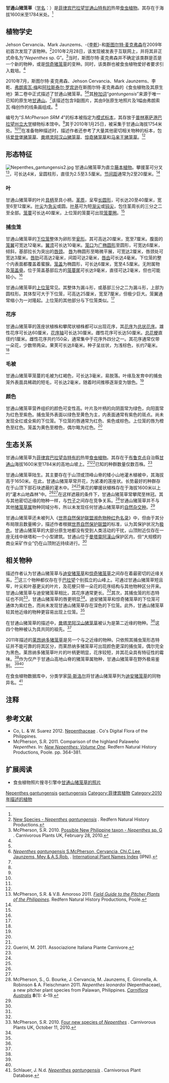 {{noteTA
|G1=Carnivorous Plant
}}

{{Speciesbox
|image = Nepenthes gantungensis1.jpg
|image_caption = 甘通山猪笼草的中位笼
|status = VU |status_system = IUCN3.1
|status_ref =<ref name=IUCN>Clarke, C.M. & C. Lee 2014. [http://www.iucnredlist.org/details/48972249/0 ''Nepenthes gantungensis'']. [[IUCN_Red_List|The IUCN Red List of Threatened Species]]. Version 2014.3.</ref>
|taxon=Nepenthes gantungensis
|authority = [[斯图尔特·麦克弗森|S.McPherson]], [[Jehson_Cervancia|J.Cervancia]], [[李乾|Chi.C.Lee]], [[Mark_Jaunzems|M.Jaunzems]], [[弗朗索瓦·梅伊|Mey]] & [[阿拉斯泰尔·罗宾逊|A.S.Rob.]] (2010)<ref name=gantung>McPherson, S., J. Cervancia, C. Lee, M. Jaunzems, A. Fleischmann, F. Mey, E. Gironella & A. Robinson 2010. ''Nepenthes gantungensis'' (Nepenthaceae), a new pitcher plant species from Mount Gantung, Palawan, Philippines. In: S.R. McPherson ''Carnivorous Plants and their Habitats''. Volume 2. Redfern Natural History Productions, Poole. pp. 1286–1295.</ref>
|synonyms =
}}

'''甘通山猪笼草'''（[[学名|学名]]：''{{lang|la|Nepenthes gantungensis}}''）是[[菲律宾|菲律宾]][[巴拉望|巴拉望]][[甘通山|甘通山]]{{small|（Mount Gantung）}}[[特有种|特有的]]热带[[食虫植物|食虫植物]]。其存在于海拔1600米至1784米处。<ref name=gantung />

== 植物学史 ==
Jehson Cervancia、Mark Jaunzems、-{[[李乾|李乾]]}-和[[斯图尔特·麦克弗森|斯图尔特·麦克弗森]]在2009年初首次发现了该物种。<ref name=new>[http://www.redfernnaturalhistory.com/new_species/nepenthes_gantungensis New Species - ''Nepenthes gantungensis''] {{webarchive|url=https://web.archive.org/web/20120304093605/http://www.redfernnaturalhistory.com/new_species/nepenthes_gantungensis |date=2012-03-04 }}. Redfern Natural History Productions.</ref>2010年2月28日，该发现被发表于互联网上，并将其非正式命名为“''Nepenthes'' sp. G”。<ref name=spG>McPherson, S.R. 2010. [http://www.cpukforum.com/forum/index.php?showtopic=35684 Possible New Philippine taxon - ''Nepenthes'' sp. G] {{Wayback|url=http://www.cpukforum.com/forum/index.php?showtopic=35684 |date=20160304090156 }}. Carnivorous Plants UK, February 28, 2010. <!--http://www.webcitation.org/6K2sKdOqe--></ref>当时，斯图尔特·麦克弗森并不确定该类群是否是一个新的物种，或是[[惊奇猪笼草|惊奇猪笼草]]的变种。同时，该类群也被食虫植物爱好者要求引入栽培。<ref name=spG />

2010年7月，斯图尔特·麦克弗森、Jehson Cervancia、Mark Jaunzems、李乾、[[弗朗索瓦·梅|弗朗索瓦·梅]]{{small|（François Mey）}}和[[阿拉斯泰尔·罗宾逊|阿拉斯泰尔·罗宾逊]]在斯图尔特·麦克弗森的《食虫植物及其原生地》{{small|（''Carnivorous Plants and their Habitats''）}}第二卷中正式描述了甘通山猪笼草。<ref name=gantung /><ref name=IPNI>[http://ipni.org/ipni/idPlantNameSearch.do?id=77107725-1 ''Nepenthes gantungensis'' S.McPherson, Cervancia, Chi.C.Lee, Jaunzems, Mey & A.S.Rob.] {{Wayback|url=http://ipni.org/ipni/idPlantNameSearch.do?id=77107725-1 |date=20160304052813 }}. [[国际植物名称索引|International Plant Names Index]] (IPNI).</ref>其[[种加词|种加词]]“''gantungensis''”来源于唯一已知的原生地[[甘通山|甘通山]]。<ref name=gantung />该描述包含9副图片，其由9张原生地照片及1幅由弗朗索瓦·梅创作的线条画组成。<ref name=gantung />

编号为“''S.McPherson SRM 4''”的标本被指定为[[模式标本|模式标本]]，其存放于[[普林塞萨港|普林塞萨港]][[巴拉望州立大学|巴拉望州立大学]]植物标本馆{{small|（PPC）}}中。<ref name=gantung />其于2010年1月25日，被采集于甘通山海拔1754米处。<ref name=gantung /><ref name=IPNI />在准备物种描述时，描述作者还参考了大量其他密切相关物种的标本，包括[[爱登堡猪笼草|爱登堡猪笼草]]{{small|（''N. attenboroughii''，标本：''A.Robinson AR001''和''AR002''）}}、[[曼塔灵阿汉山猪笼草|曼塔灵阿汉山猪笼草]]{{small|（''N. mantalingajanensis''，标本：''G.C.G.Argent & E.M.Romero 92114''）}}、[[惊奇猪笼草|惊奇猪笼草]]{{small|（''N. mira''，标本：''G.C.G.Argent et al. 25438''）}}和[[马来王猪笼草|马来王猪笼草]]{{small|（''N. rajah''，标本：''Low s.n.''）}}。<ref name=gantung />

== 形态特征 ==
[[File:Nepenthes_gantungensis2.jpg|thumb]]
甘通山猪笼草为直立[[藤本植物|藤本植物]]。攀援茎可分叉<ref name=M&A2011>McPherson, S.R. & V.B. Amoroso 2011. ''[[菲律宾的猪笼草野外指南|Field Guide to the Pitcher Plants of the Philippines]]''. Redfern Natural History Productions, Poole.</ref>，可长达4米，呈圆柱形，直径为2.5至3.5厘米。[[节间距|节间距]]通常为2至20厘米。<ref name=gantung />

=== 叶 ===
甘通山猪笼草的叶片[[wikt:具柄|具柄]]至具小柄，[[wikt:革质|革质]]，呈窄[[wikt:长圆形|长圆形]]，可长达20至40厘米，宽至6至12厘米。[[叶尖|叶尖]]为[[wikt:急尖|急尖]]或圆。[[叶基|叶基]]可为短[[wikt:渐尖|渐尖]]或[[wikt:钝尖|钝尖]]，包住茎周长的三分之二至全部。[[笼蔓|笼蔓]]可长达40厘米，上位笼的笼蔓可出现[[笼蔓圈|笼蔓圈]]。<ref name=gantung />

=== 捕虫笼 ===
甘通山猪笼草的[[下位捕虫笼|下位笼]]整体为卵形至[[wikt:瓮形|瓮形]]。其可高达20厘米，宽至7厘米。腹面的[[笼翼|笼翼]]可宽达12毫米。[[翼须|翼须]]可长达10毫米。[[笼口|笼口]]为[[wikt:广椭圆形|广椭圆形]]至圆形，可宽达6厘米，倾斜，基部拉长为突出的[[唇颈|唇颈]]。
[[猪笼草#唇|唇]]为椭圆形至略微平展，可宽达2厘米，唇颈处可宽达3厘米。[[唇肋|唇肋]]可高达2毫米，间距可达2毫米，[[唇齿|唇齿]]可长达4毫米。下位笼的整个内表面都覆盖着蜜腺。[[笼盖|笼盖]]为椭圆形，可长达6厘米，宽至4.5厘米。无附属物及[[笼盖骨|笼盖骨]]。位于笼盖基部后方的[[笼蔓尾|笼蔓尾]]可长达9毫米，直径可达2毫米，但也可能较小。<ref name=gantung />

甘通山猪笼草的[[上位捕虫笼|上位笼]]常见。其整体为漏斗形，或基部三分之二为漏斗形，上部为圆柱形。其体型可大于下位笼，可高达25厘米，宽至7厘米，但极少巨大。笼翼通常缩小为一对隆起。上位笼的其他部分与下位笼类似。<ref name=gantung />

=== 花序 ===
甘通山猪笼草的莲座状植株和攀爬状植株都可以出现花序，其[[花序|花序]]为[[总状花序|总状花序]]。雄性花序可长达60厘米，[[花序轴|花序轴]]可长达30厘米。雌性花序可长达50厘米。[[总花梗|总花梗]]直径约1厘米。雌性花序共约150朵，通常集中于花序外四分之一。其花序通常仅带一朵花，少数带两朵。果荚可长达8毫米。种子呈丝状，为浅棕色，长约7毫米。<ref name=gantung />

=== 毛被 ===
甘通山猪笼草笼蔓的毛被为红褐色，可长达3毫米，易脱落。叶缘及发育中的捕虫笼外表面具稀疏的短毛，可长达2毫米，随着时间推移逐渐变为银色。<ref name=gantung />

=== 颜色 ===
甘通山猪笼草营养组织的颜色可变性高。叶片及叶柄的向阴面常为绿色，向阳面常为红色至紫色。捕虫笼外表面以绿色至黄色为主，内表面通常有紫色的斑点。尚未发现全红或全紫的下位笼。下位笼的唇通常为红色、紫色或棕色。上位笼的唇为橙色至红色。笼盖为黄色至橙色，偶尔略为红色。<ref name=gantung />

== 生态关系 ==
甘通山猪笼草为[[菲律宾|菲律宾]][[巴拉望岛|巴拉望岛]][[特有种|特有的]]热带[[食虫植物|食虫植物]]。其存在于[[布鲁克点|布鲁克点]]自治縣[[甘通山|甘通山]]海拔1600米至1784米的高地山坡上。<ref name=gantung /><ref>Guerini, M. 2011. {{PDFlink|[http://www.aipcnet.eu/Carnivorous_docs/New_species_2010_Mara_Guerini.pdf 2010: new species of Carnivorous Plants.]}} Associazione Italiana Piante Carnivore.</ref>已知的种群数量仅数百株。<ref name=gantung />

甘通山猪笼草陆生。其主要存在于山顶或顶峰山脊的矮小山地灌木植被中，其海拔高于1650米。在此，甘通山猪笼草常开花，为紧凑的莲座状。长势最好的种群存在于山顶下部石块遮蔽的灌木中。<ref name=gantung /><ref name=new />黄花的攀援状植株存在于海拔1600米以上的“灌木山地森林”中。<ref name=gantung /><ref name=new />在这样遮蔽的条件下，甘通山猪笼草常攀爬至林冠。其与其他密切近缘的物种一样{{refn|已观察到的与竹子竞争的类似现象还存在[[爱登堡猪笼草|爱登堡猪笼草]]、[[迪安猪笼草|迪安猪笼草]]、[[莱昂纳多猪笼草|莱昂纳多猪笼草]]、[[曼塔灵阿汉山猪笼草|曼塔灵阿汉山猪笼草]]、[[惊奇猪笼草|惊奇猪笼草]]和[[巴拉望岛猪笼草|巴拉望岛猪笼草]]。<ref name=leonardoi />|name=leonardoi|group="注"}}，与[[竹子|竹子]]之间存在竞争关系。<ref name=leonardoi>McPherson, S., G. Bourke, J. Cervancia, M. Jaunzems, E. Gironella, A. Robinson & A. Fleischmann 2011. ''Nepenthes leonardoi'' (Nepenthaceae), a new pitcher plant species from Palawan, Philippines. ''[[澳大利亚食虫植物|Carniflora Australis]]'' '''8'''(1): 4–19.</ref>甘通山猪笼草并不与其他[[猪笼草属|猪笼草属]]物种同域分布，所以未发现任何甘通山猪笼草的[[自然杂交种|自然杂交种]]。<ref name=gantung />

甘通山猪笼草还未被列入《[[世界自然保护联盟濒危物种红色名录|世界自然保护联盟濒危物种红色名录]]》中，但由于其分布局限且数量稀少，描述作者根据[[世界自然保护联盟|世界自然保护联盟]]的标准，认为其保护状况为[[极危物种|极危]]。甘通山猪笼草的大部分原生地都没有受到人类活动的干扰，山顶附近仅存在一座无线中继塔和一个小型建筑。甘通山位于[[曼塔靈阿漢山|曼塔靈阿漢山]]保护区内，但“大规模的商业采矿作业”仍在山顶附近持续进行。<ref name=gantung />

== 相关物种 ==
{{multiple image
 | align     = right
 | footer    = [[迪安猪笼草|迪安猪笼草]]（左）、[[曼塔灵阿汉山猪笼草|曼塔灵阿汉山猪笼草]]（中）及[[惊奇猪笼草|惊奇猪笼草]]（右）三种与甘通山猪笼草最为近缘的物种。这三者都为巴拉望岛特有种，仅存在于个别孤立的山峰上。
 | image1    = Nepenthes deaniana ASR 062007 pulgar palawan.jpg
 | width1    = 180
 | image2    = Nepenthes mantalingajanensis ASR 072007 mantalingahan palawan.jpg
 | width2    = 180
 | image3    = Nepenthes mira1.jpg
 | width3    = 201
}}

描述作者认为甘通山猪笼草与[[迪安猪笼草|迪安猪笼草]]{{small|（''N. deaniana''）}}和[[惊奇猪笼草|惊奇猪笼草]]之间存在着最密切的近缘关系。<ref name=gantung />这三个物种都仅存在于[[巴拉望|巴拉望]]个别孤立的山峰上。可通过甘通山猪笼草短且窄，叶尖和叶基更尖的叶片，及花梗只带一朵花的花序结构与其他物种区分开来。甘通山猪笼草与迪安猪笼草相比，其花序通常更长。<ref name=gantung />其次，其捕虫笼的形态特征也不同<ref name=CPUK>McPherson, S.R. 2010. [http://www.cpukforum.com/forum/index.php?showtopic=38931 Four new species of ''Nepenthes''] {{Wayback|url=http://www.cpukforum.com/forum/index.php?showtopic=38931 |date=20160304030130 }}. Carnivorous Plants UK, October 11, 2010. <!--http://www.webcitation.org/6K2sPPkWd--></ref>，甘通山猪笼草的唇更明显<ref name=new />。迪安猪笼草和惊奇猪笼草的下位笼可通体为紫红色，而尚未发现甘通山猪笼草存在深色的下位笼。此外，甘通山猪笼草较其他近缘的物种更容易出现上位笼。<ref name=gantung />

在甘通山猪笼草的描述中，[[曼塔灵阿汉山猪笼草|曼塔灵阿汉山猪笼草]]被认为是第二近缘的物种。<ref name=gantung />这四个物种被认为具共同的祖先。<ref name=gantung />

2011年描述的[[莱昂纳多猪笼草|莱昂纳多猪笼草]]{{small|（''N. leonardoi''）}}是另一个与之近缘的物种。只依照其捕虫笼形态特征并不能可靠的将其区分，而莱昂纳多猪笼草可出现颜色更深的捕虫笼，偶尔完全为黑色。莱昂纳多猪笼草叶片的叶柄更明显，花序较短，并其花朵具有特征性的霉味。<ref name=leonardoi />作为仅产于甘通山高地山脊的猪笼草属物种，甘通山猪笼草在野外极易鉴别。<ref name=gantung /><ref name=new />

在食虫植物数据库中，分类学家[[简·斯洛尔|简·斯洛尔]]{{small|（Jan Schlauer）}}将甘通山猪笼草列为[[迪安猪笼草|迪安猪笼草]]{{small|（''N. deaniana''）}}的同物异名。<ref>Schlauer, J. N.d. [http://www.omnisterra.com/bot/cp_home.cgi?name=Nepenthes+gantungensis ''Nepenthes gantungensis''] {{Wayback|url=http://www.omnisterra.com/bot/cp_home.cgi?name=Nepenthes+gantungensis |date=20160304001158 }}. Carnivorous Plant Database.</ref>

== 注释 ==
{{reflist|group="注"}}

== 参考文献 ==
{{reflist|2}}
{{refbegin|2}}
* Co, L. & W. Suarez 2012. [http://www.philippineplants.org/Families/Nepenthaceae.html Nepenthaceae] {{Wayback|url=http://www.philippineplants.org/Families/Nepenthaceae.html |date=20130728150437 }}. Co's Digital Flora of the Philippines.
* McPherson, S.R. 2011. Comparison of the highland Palaweño ''Nepenthes''. In: ''[[新猪笼草：卷一|New Nepenthes: Volume One]]''. Redfern Natural History Productions, Poole. pp. 364–381.
{{refend}}

== 扩展阅读 ==
{{refbegin}}
* 食虫植物照片搜寻引擎中[http://cpphotofinder.com/nepenthes-gantungensis-4574.html 甘通山猪笼草的照片] {{Wayback|url=http://cpphotofinder.com/nepenthes-gantungensis-4574.html |date=20101122085725 }}
{{commons-inline|Nepenthes gantungensis|甘通山猪笼草}}
{{wikispecies-inline|Nepenthes gantungensis|甘通山猪笼草}}
{{refend}}

{{猪笼草属}}
{{Taxonbar|from=Q6994687}}

[[Category:亚洲食虫植物|Nepenthes gantungensis]]
[[Category:猪笼草属|gantungensis]]
[[Category:菲律宾植物|Category:菲律宾植物]]
[[Category:2010年描述的植物|Category:2010年描述的植物]]